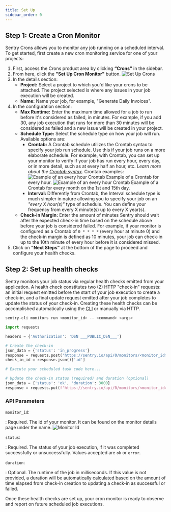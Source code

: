 ```yaml
---
title: Set Up
sidebar_order: 0
---
```


## Step 1: Create a Cron Monitor

Sentry Crons allows you to monitor any job running on a scheduled interval. To get started, first create a new cron monitoring service for one of your projects:

1. First, access the Crons product area by clicking **“Crons”** in the sidebar.
2. From here, click the **"Set Up Cron Monitor"** button.
    ![Set Up Crons](cron-setup.png)
3. In the details section:
    - **Project:** Select a project to which you'd like your crons to be attached. The project selected is where any issues in your job execution will be created.
    - **Name:** Name your job, for example, "Generate Daily Invoices".
4. In the configuration section:
    - **Max Runtime:** Enter the maximum time allowed for a job to run before it's considered as failed, in minutes. For example, if you add 30, any job execution that runs for more than 30 minutes will be considered as failed and a new issue will be created in your project.
    - **Schedule Type:** Select the schedule type on how your job will run. Available options are:
        - **Crontab:** A Crontab schedule utilizes the Crontab syntax to specify your job run schedule. Use this if your job runs on a more elaborate schedule. For example, with Crontab, you can set up your monitor to verify if your job has run every hour, every day, or in more detail, such as at every half an hour, etc. *Learn more about the [Crontab syntax](https://en.wikipedia.org/wiki/Cron).* Crontab examples:
            ![Example of an every hour Crontab](cron-setup-crontab-example-1.png)
            Example of a Crontab for every hour.
            ![Example of an every hour Crontab](cron-setup-crontab-example-2.png)
            Example of a Crontab for every month on the 1st and 15th day.
        - **Interval:** Differently from Crontab, the Interval schedule type is much simpler in nature allowing you to specify your job on an *"every X hour(s)"* type of schedule. You can define your frequency from every X minute(s) up to every X year(s).
    - **Check-in Margin:** Enter the amount of minutes Sentry should wait after the expected check-in time based on the schedule above before your job is considered failed.  For example, if your monitor is configured as a Crontab of `0 * * * *` (every hour at minute 0) and the check-in margin is defined as 10 minutes, your job can check-in up to the 10th minute of every hour before it is considered missed.
5. Click on **"Next Steps"** at the bottom of the page to proceed and configure your health checks.


## Step 2: Set up health checks

Sentry monitors your job status via regular health checks emitted from your application. A health check constitutes two (2) HTTP "check-in" requests: an initial request emitted before the start of your job execution to create a check-in, and a final update request emitted after your job completes to update the status of your check-in. Creating these health checks can be accomplished automatically using the [CLI](/product/cli/installation/) or manually via HTTP.

```bash
sentry-cli monitors run <monitor_id> -- <command> <args>
```
```python
import requests

headers = {'Authorization': 'DSN ___PUBLIC_DSN___'}

# Create the check-in
json_data = {'status': 'in_progress'}
response = requests.post('https://sentry.io/api/0/monitors/<monitor_id>/checkins/', headers=headers, json=json_data)
check_in_id = response.json()['id']

# Execute your scheduled task code here...

# Update the check-in status (required) and duration (optional)
json_data = {'status': 'ok', 'duration': 3000}
response = requests.put(f'https://sentry.io/api/0/monitors/<monitor_id>/checkins/{check_in_id}/', headers=headers, json=json_data)
```

### API Parameters
`monitor_id`:

: Required. The id of your monitor. It can be found on the monitor details page under the name.
![Monitor Id](cron-id-example.png)

`status`:

: Required. The status of your job execution, if it was completed successfully or unsuccessfully. Values accepted are `ok` or `error`.

`duration`:

: Optional. The runtime of the job in milliseconds. If this value is not provided, a duration will be automatically calculated based on the amount of time elapsed from check-in creation to updating a check-in as successful or failed.

Once these health checks are set up, your cron monitor is ready to observe and report on future scheduled job executions.
